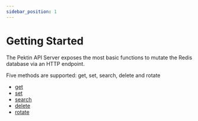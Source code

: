 ```yaml
---
sidebar_position: 1
---
```


# Getting Started

The Pektin API Server exposes the most basic functions to mutate the Redis database via an HTTP endpoint.

Five methods are supported: get, set, search, delete and rotate

-   [get](./methods#get)
-   [set](./methods#set)
-   [search](./methods#search)
-   [delete](./methods#delete)
-   [rotate](./methods#rotate)
